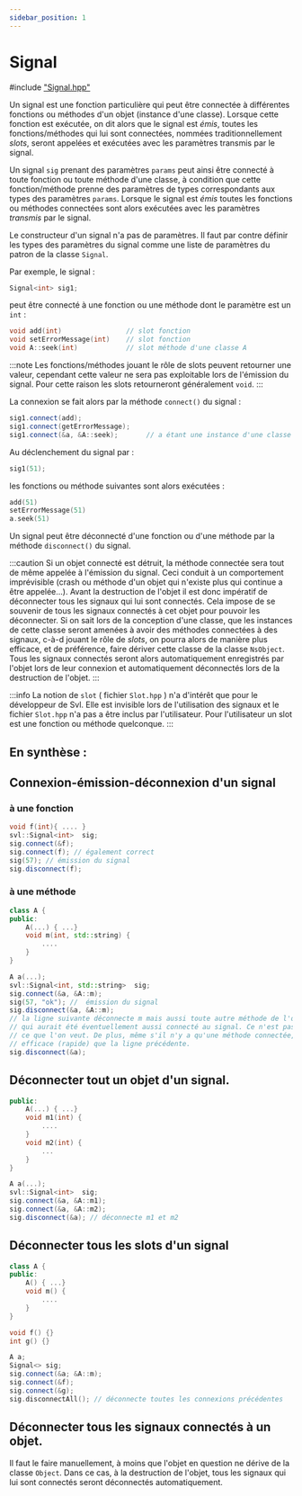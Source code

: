 ```yaml
---
sidebar_position: 1
---
```


# Signal

#include ["Signal.hpp"](https://gitlab.com/sviosdi/signals_slots/-/blob/main/include/Signal.hpp)

Un signal est une fonction particulière qui peut être connectée à différentes fonctions ou méthodes d'un objet (instance d'une classe). Lorsque cette fonction
est exécutée, on dit alors que le signal est _émis_, toutes les fonctions/méthodes qui lui sont connectées, nommées traditionnellement _slots_, seront appelées
et exécutées avec les paramètres transmis par le signal.

Un signal `sig` prenant des paramètres `params` peut ainsi être connecté à toute fonction ou toute méthode d'une classe, à condition que cette fonction/méthode
prenne des paramètres de types correspondants aux types des paramètres `params`. Lorsque le signal est _émis_ toutes les fonctions ou méthodes connectées
sont alors exécutées avec les paramètres _transmis_ par le signal.

Le constructeur d'un signal n'a pas de paramètres. Il faut par contre définir les types
des paramètres du signal comme une liste de paramètres du patron de la classe `Signal`.

Par exemple, le signal :

```cpp
Signal<int> sig1;
```

peut être connecté à une fonction ou une méthode dont le paramètre est un `int` :

```cpp
void add(int)                // slot fonction
void setErrorMessage(int)    // slot fonction
void A::seek(int)            // slot méthode d'une classe A
```

:::note
Les fonctions/méthodes jouant le rôle de slots peuvent retourner une valeur, cependant cette valeur ne sera pas exploitable lors de l'émission du signal.
Pour cette raison les slots retourneront généralement `void`.
:::

La connexion se fait alors par la méthode `connect()` du signal :

```cpp
sig1.connect(add);
sig1.connect(getErrorMessage);
sig1.connect(&a, &A::seek);       // a étant une instance d'une classe A
```

Au déclenchement du signal par :

```cpp
sig1(51);
```

les fonctions ou méthode suivantes sont alors exécutées :

```cpp
add(51)
setErrorMessage(51)
a.seek(51)
```

Un signal peut être déconnecté d'une fonction ou d'une méthode par la méthode `disconnect()` du signal.

:::caution
Si un objet connecté est détruit, la méthode connectée sera tout de même appelée à l'émission du signal. Ceci conduit à un comportement imprévisible
(crash ou méthode d'un objet qui n'existe plus qui continue a être appelée...). Avant la destruction de l'objet il est donc impératif de déconnecter tous les signaux
qui lui sont connectés. Cela impose de se souvenir de tous les signaux connectés à cet objet pour pouvoir les déconnecter.
Si on sait lors de la conception d'une classe, que les instances de cette classe seront amenées à avoir des méthodes connectées à des signaux, c-à-d jouant
le rôle de _slots_, on pourra alors de manière plus efficace, et de préférence, faire dériver cette classe de la classe `NsObject`. Tous les signaux connectés seront alors
automatiquement enregistrés par l'objet lors de leur connexion et automatiquement déconnectés lors de la destruction de l'objet.
:::

:::info
La notion de `slot` ( fichier `Slot.hpp` ) n'a d'intérêt que pour le développeur de Svl. Elle est invisible lors de l'utilisation des signaux et le
fichier `Slot.hpp` n'a pas a être inclus par l'utilisateur. Pour l'utilisateur un slot est une fonction ou méthode quelconque.
:::

## **En synthèse** :

## Connexion-émission-déconnexion d'un signal

### à une fonction

```cpp
void f(int){ .... }
svl::Signal<int>  sig;
sig.connect(&f);
sig.connect(f); // également correct
sig(57); // émission du signal
sig.disconnect(f);
```

### à une méthode

```cpp
class A {
public:
    A(...) { ...}
    void m(int, std::string) {
        ....
    }
}

A a(...);
svl::Signal<int, std::string>  sig;
sig.connect(&a, &A::m);
sig(57, "ok"); //  émission du signal
sig.disconnect(&a, &A::m);
// la ligne suivante déconnecte m mais aussi toute autre méthode de l'objet
// qui aurait été éventuellement aussi connecté au signal. Ce n'est pas nécessairement
// ce que l'on veut. De plus, même s'il n'y a qu'une méthode connectée, c'est moins
// efficace (rapide) que la ligne précédente.
sig.disconnect(&a);
```

## Déconnecter tout un objet d'un signal.

```cpp
public:
    A(...) { ...}
    void m1(int) {
        ....
    }
    void m2(int) {
        ...
    }
}

A a(...);
svl::Signal<int>  sig;
sig.connect(&a, &A::m1);
sig.connect(&a, &A::m2);
sig.disconnect(&a); // déconnecte m1 et m2
```

## Déconnecter tous les slots d'un signal

```cpp
class A {
public:
    A() { ...}
    void m() {
        ....
    }
}

void f() {}
int g() {}

A a;
Signal<> sig;
sig.connect(&a; &A::m);
sig.connect(&f);
sig.connect(&g);
sig.disconnectAll(); // déconnecte toutes les connexions précédentes

```

## Déconnecter tous les signaux connectés à un objet.

Il faut le faire manuellement, à moins que l'objet en question ne dérive de la classe `Object`. Dans ce cas, à la destruction de
l'objet, tous les signaux qui lui sont connectés seront déconnectés automatiquement.
